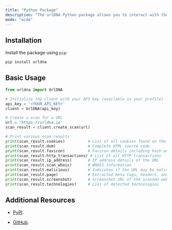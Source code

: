 ```yaml
---
title: "Python Package"
description: "The urlDNA Python package allows you to interact with the URLDNA API for scanning and analyzing URLs. With this package, you can retrieve scan results, extract metadata, and detect potential threats. "
mode: "wide"
---
```


## Installation

Install the package using `pip`:

```sh
pip install urldna
```

## Basic Usage

```python
from urldna import UrlDNA

# Initialize the client with your API key (available in your profile)
api_key = '<YOUR_API_KEY>'
client = UrlDNA(api_key)

# Create a scan for a URL
url = 'https://urldna.io'
scan_result = client.create_scan(url)

# Print various scan results
print(scan_result.cookies)          # List of all cookies found on the webpage
print(scan_result.dom)              # Complete HTML source code
print(scan_result.favicon)          # Favicon details including hash and URL
print(scan_result.http_transactions) # List of all HTTP transactions
print(scan_result.ip_address)       # IP address details of the URL
print(scan_result.scan_whois)       # WHOIS information
print(scan_result.malicious)        # Indicates if the URL may be malicious (beta feature)
print(scan_result.page)             # Extracted meta tags, headers, and text content
print(scan_result.screenshot)       # Screenshot URL of the scanned webpage
print(scan_result.technologies)     # List of detected technologies
```

## Additional Resources

* [PyPI](https://pypi.org/project/urlDNA/).

* [GitHub](https://github.com/urldna/urldna).